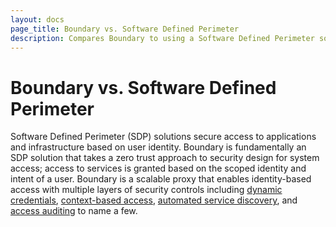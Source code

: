 ```yaml
---
layout: docs
page_title: Boundary vs. Software Defined Perimeter
description: Compares Boundary to using a Software Defined Perimeter solution
---
```


# Boundary vs. Software Defined Perimeter

Software Defined Perimeter (SDP) solutions secure access to applications and infrastructure based on user identity.
Boundary is fundamentally an SDP solution that takes a zero trust approach to security design for system access; access to services is granted based on the scoped identity and intent of a user.
Boundary is a scalable proxy that enables identity-based access with multiple layers of security controls including [dynamic credentials](/boundary/tutorials/hcp-administration/hcp-ssh-cred-injection?in=boundary%2Fhcp-administration), [context-based access](/boundary/tutorials/access-management/oidc-idp-groups), [automated service discovery](/boundary/docs/concepts/service-discovery), and [access auditing](/hcp/docs/boundary/audit-logging) to name a few.